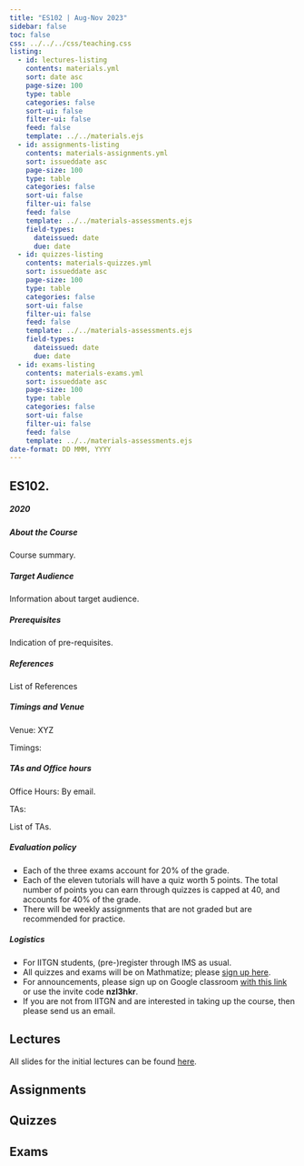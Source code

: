 ```yaml
---
title: "ES102 | Aug-Nov 2023"
sidebar: false
toc: false
css: ../../../css/teaching.css
listing:
  - id: lectures-listing
    contents: materials.yml
    sort: date asc
    page-size: 100
    type: table
    categories: false
    sort-ui: false
    filter-ui: false
    feed: false
    template: ../../materials.ejs
  - id: assignments-listing
    contents: materials-assignments.yml
    sort: issueddate asc
    page-size: 100
    type: table
    categories: false
    sort-ui: false
    filter-ui: false
    feed: false
    template: ../../materials-assessments.ejs
    field-types: 
      dateissued: date
      due: date
  - id: quizzes-listing
    contents: materials-quizzes.yml
    sort: issueddate asc
    page-size: 100
    type: table
    categories: false
    sort-ui: false
    filter-ui: false
    feed: false
    template: ../../materials-assessments.ejs
    field-types: 
      dateissued: date
      due: date
  - id: exams-listing
    contents: materials-exams.yml
    sort: issueddate asc
    page-size: 100
    type: table
    categories: false
    sort-ui: false
    filter-ui: false
    feed: false
    template: ../../materials-assessments.ejs
date-format: DD MMM, YYYY
---
```



:::{.column-body-outset}

## ES102. <COURSE TITLE>

##### 2020


:::{.callout-note collapse="true" icon="false"}

##### About the Course

Course summary.

:::
:::{.callout-note collapse="true" icon="false"}

##### Target Audience

Information about target audience.

:::

:::{.callout-tip collapse="true" icon="false"}

##### Prerequisites

Indication of pre-requisites.

:::

:::{.callout-tip collapse="true" icon="false"}

##### References

List of References

:::
:::{.callout-caution collapse="true" icon="false"}

##### Timings and Venue

Venue: XYZ

Timings:

:::
:::{.callout-caution collapse="true" icon="false"}

##### TAs and Office hours

Office Hours: By email.

TAs:

List of TAs.

:::

:::{.callout-important collapse="true" icon="false"}

##### Evaluation policy

- Each of the three exams account for 20% of the grade.
- Each of the eleven tutorials will have a quiz worth 5 points. The total number of points you can earn through quizzes is capped at 40, and accounts for 40% of the grade.
- There will be weekly assignments that are not graded but are recommended for practice. 

:::

:::{.callout-important collapse="true" icon="false"}

##### Logistics

- For IITGN students, (pre-)register through IMS as usual. 
- All quizzes and exams will be on Mathmatize; please [sign up here](https://mathmatize.com/c/809).
- For announcements, please sign up on Google classroom [with this link](https://classroom.google.com/c/NjE3MjAzOTUzMTA0?cjc=nzl3hkr) or use the invite code **nzl3hkr**.
- If you are not from IITGN and are interested in taking up the course, then please send us an email.

:::

::: {.panel-tabset}

## Lectures

All slides for the initial lectures can be found [here](https://slides.com/neeldhara/ES102-2023).

::: {#lectures-listing}
:::


## Assignments

::: {#assignments-listing}
:::

## Quizzes

::: {#quizzes-listing}
:::

## Exams

::: {#exams-listing}
:::

:::

:::



